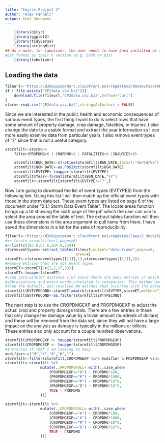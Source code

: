 ```yaml
---
title: "Course Project 2"
author: "Alex Fennell"
output: html_document
---
```


```r
    library(dplyr)
    library(ggplot2)
    library(tidyverse)
    library(stringdist)
## As a note, for tabulizer, the user needs to have Java installed as the same 
#bit format as their R version (e.g. both 64 bit)
    library(tabulizer)
```

## Loading the data

```r
fileurl<-"https://d396qusza40orc.cloudfront.net/repdata%2Fdata%2FStormData.csv.bz2"
if (!file.exists("CP2data.csv.bz2")){
    download.file(fileurl,"CP2data.csv.bz2",method="curl")
}
storm<-read.csv("CP2data.csv.bz2",stringsAsFactors = FALSE)
```

Since we are interested in the public health and economic consequences of various
event types, the first thing I want to do is select rows that have some amount of
property damage, crop damage, fatalities, or injuries. I also change the date
to a usable format and extract the year information so I can more easily examine
data from particular years. I also remove event types of "?" since that is not
a useful category.
```r
stormfilt<-storm%>%
    filter(PROPDMG>0 | CROPDMG>0 | FATALITIES>0 |INJURIES>0)

    stormfilt$BGN_DATE<-strptime(stormfilt$BGN_DATE,format="%m/%d/%Y")
    stormfilt$BGN_DATE<-as.POSIXct(stormfilt$BGN_DATE)
    stormfilt$EVTYPE<-toupper(stormfilt$EVTYPE)
    stormfilt$Year<-format(stormfilt$BGN_DATE,"%Y")
    stormfilt<-stormfilt[stormfilt$EVTYPE!="?",]
```

Now I am going to download the list of event types (EVTYPES) from the following
link. Using this list I will then match up the official event types with those
in the storm data set. These event types are listed on page 6 of the document
under "2.1.1 Storm Data Event Table". The locate areas function brings up a UI
showing the sixth page of the pdf which the user can use to select the area around
the table of text. The extract tables function will then use these dimensions in
the area argument to pull items from there. I have saved the dimensions in a list
for the sake of reproducibility.
```r
fileurl<-"https://d396qusza40orc.cloudfront.net/repdata%2Fpeer2_doc%2Fpd01016005curr.pdf"
#x<-locate_areas(fileurl,pages=6)
x<-list(c(197.6,67.6,564.6,524))
stormeventtypes<-extract_tables(fileurl,output="data.frame",pages=6,
                                area=x)
stormET<-c(stormeventtypes[[1]][,1],stormeventtypes[[1]][,3])
#Remove entries that are not event types
stormET<-stormET[-c(1,2,27,28)]
stormET<-toupper(stormET)
#used jaro-winkler distance (jw) since there are many entries in which there are
#abbreviations and extra words unrelated to categories. This method worked better
#than the default, and resolved NA matches that occurred with the default
stormfilt$EVTYPECOND<-stormET[amatch(stormfilt$EVTYPE,stormET,method="jw",maxDist = 7)]
stormfilt$EVTYPECOND<-as.factor(stormfilt$EVTYPECOND)
```

The next step is to use the CROPDMGEXP and PROPDMGEXP to adjust the actual crop
and property damage totals. There are a few entries in these that only change the 
damage value by a trivial amount (hundreds of dollars) and these will be removed
from the data set, since they will not have a large impact on the analysis as 
damage is typically in the millions or billions. These entries also only account
for a couple hundred observations.
```r
stormfilt$PROPDMGEXP <- toupper(stormfilt$PROPDMGEXP) 
stormfilt$CROPDMGEXP <- toupper(stormfilt$CROPDMGEXP)
#Instances of *EXP I am looking to keep
modifier<-c("M","K","B","H","")
stormfilt<-filter(stormfilt,CROPDMGEXP %in% modifier & PROPDMGEXP %in% modifier)
stormfilt<-stormfilt %>%
                mutate(.,PROPDMGFULL= with(.,case_when(
                    (PROPDMGEXP=="H") ~ PROPDMG*100,
                    (PROPDMGEXP=="K") ~ PROPDMG*1000,
                    (PROPDMGEXP=="M") ~ PROPDMG*10^6,
                    (PROPDMGEXP=="B") ~ PROPDMG*10^9,
                    TRUE ~ PROPDMG
                )))
                          
stormfilt<-stormfilt %>%
                mutate(.,CROPDMGFULL= with(.,case_when(
                    (CROPDMGEXP=="H") ~ CROPDMG*100,
                    (CROPDMGEXP=="K") ~ CROPDMG*1000,
                    (CROPDMGEXP=="M") ~ CROPDMG*10^6,
                    (CROPDMGEXP=="B") ~ CROPDMG*10^9,
                    TRUE ~ CROPDMG
                )))
```
